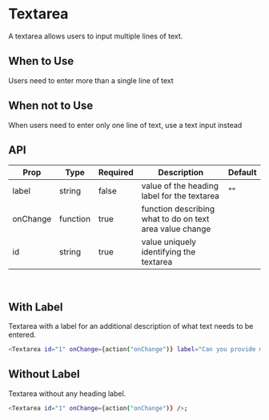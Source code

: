 
<Meta title="Textarea" component={Textarea} />

# Textarea

A textarea allows users to input multiple lines of text.

## When to Use

Users need to enter more than a single line of text

## When not to Use

When users need to enter only one line of text, use a text input instead

## API

| Prop     | Type     | Required | Description                                              | Default |
| -------- | -------- | -------- | -------------------------------------------------------- | ------- |
| label    | string   | false    | value of the heading label for the textarea              | ""      |
| onChange | function | true     | function describing what to do on text area value change |         |
| id       | string   | true     | value uniquely identifying the textarea                  |         |

<br />

## With Label

Textarea with a label for an additional description of what text needs to be entered.

<Story name="With Label" id="textarea--with-label"></Story>

```bash
<Textarea id="1" onChange={action("onChange")} label="Can you provide more detail?" />;
```

## Without Label

Textarea without any heading label.

<Story name="Without Label" id="textarea--without-label"></Story>

```bash
<Textarea id="1" onChange={action("onChange")} />;
```
